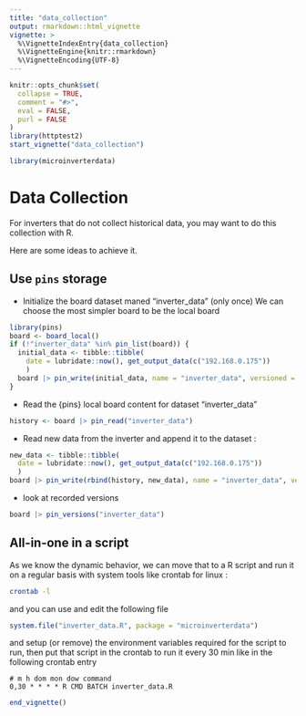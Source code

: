 ```yaml
---
title: "data_collection"
output: rmarkdown::html_vignette
vignette: >
  %\VignetteIndexEntry{data_collection}
  %\VignetteEngine{knitr::rmarkdown}
  %\VignetteEncoding{UTF-8}
---
```


```r
knitr::opts_chunk$set(
  collapse = TRUE,
  comment = "#>",
  eval = FALSE,
  purl = FALSE
)
library(httptest2)
start_vignette("data_collection")
```

```r
library(microinverterdata)
```

# Data Collection

For inverters that do not collect historical data, you may want to do this collection with R. 

Here are some ideas to achieve it. 


## Use `pins` storage

- Initialize the board dataset maned "inverter_data" (only once)
We can choose the most simpler board to be the local board
```r
library(pins)
board <- board_local()
if (!"inverter_data" %in% pin_list(board)) {
  initial_data <- tibble::tibble(
    date = lubridate::now(), get_output_data(c("192.168.0.175"))
    )
  board |> pin_write(initial_data, name = "inverter_data", versioned = TRUE)
}

```


- Read the {pins} local board content for dataset "inverter_data"
```r
history <- board |> pin_read("inverter_data")
```

- Read new data from the inverter and append it to the dataset : 

```r
new_data <- tibble::tibble(
  date = lubridate::now(), get_output_data(c("192.168.0.175"))
  )
board |> pin_write(rbind(history, new_data), name = "inverter_data", versioned = TRUE)

```

- look at recorded versions
```r
board |> pin_versions("inverter_data")
```

## All-in-one in a script

As we know the dynamic behavior, we can move that to a R script and run it on a regular basis with system tools like crontab for linux : 

```bash
crontab -l
```
 
and you can use and edit the following file
```r
system.file("inverter_data.R", package = "microinverterdata")
```

and setup (or remove) the environment variables required for the script to run, then put that script in the crontab 
to run it every 30 min like in the following crontab entry

```
# m h dom mon dow command
0,30 * * * * R CMD BATCH inverter_data.R
```


```r
end_vignette()
```
